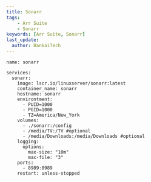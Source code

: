 ---
title: Sonarr
tags:
    - Arr Suite
    - Sonarr
keywords: [Arr Suite, Sonarr]
last_update:
  author: BankaiTech
---
```
name: sonarr

services:
  sonarr:
    image: lscr.io/linuxserver/sonarr:latest
    container_name: sonarr
    hostname: sonarr
    environtment:
      - PUID=1000
      - PGID=1000
      - TZ=America/New_York
    volumes:
      - ./sonarr:/config
      - /media/TV:/TV #optional
      - /media/Downloads:/media/Downloads #optional
    logging:
      options:
        max-size: "10m"
        max-file: "3"
    ports:
      - 8989:8989
    restart: unless-stopped
```
